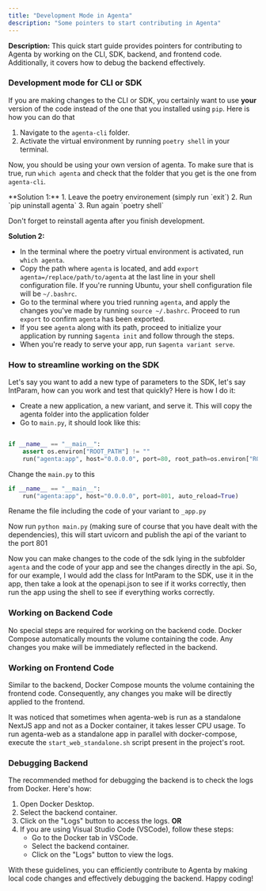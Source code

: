 ```yaml
---
title: "Development Mode in Agenta"
description: "Some pointers to start contributing in Agenta"
---
```


**Description:** This quick start guide provides pointers for contributing to Agenta by working on the CLI, SDK, backend, and frontend code. Additionally, it covers how to debug the backend effectively.

### Development mode for CLI or SDK

If you are making changes to the CLI or SDK, you certainly want to use **your** version of the code instead of the one that you installed using `pip`. Here is how you can do that

1. Navigate to the `agenta-cli` folder.
2. Activate the virtual environment by running `poetry shell` in your terminal.

Now, you should be using your own version of agenta. To make sure that is true, run `which agenta` and check that the folder that you get is the one from `agenta-cli`.

<Accordion title="If running agenta in your terminal still doesn't work after following the above steps, try the following:">
**Solution 1:**
1. Leave the poetry environement (simply run `exit`)
2. Run `pip uninstall agenta`
3. Run again `poetry shell`

Don't forget to reinstall agenta after you finish development.

**Solution 2:**

- In the terminal where the poetry virtual environment is activated, run `which agenta`.
- Copy the path where `agenta` is located, and add `export agenta=/replace/path/to/agenta` at the last line in your shell configuration file. If you're running Ubuntu, your shell configuration file will be `~/.bashrc`.
- Go to the terminal where you tried running `agenta`, and apply the changes you've made by running `source ~/.bashrc`. Proceed to run `export` to confirm `agenta` has been exported.
- If you see `agenta` along with its path, proceed to initialize your application by running `$agenta init` and follow through the steps.
- When you're ready to serve your app, run `$agenta variant serve`.
</Accordion>

### How to streamline working on the SDK

Let's say you want to add a new type of parameters to the SDK, let's say IntParam, how can you work and test that quickly?
Here is how I do it:

- Create a new application, a new variant, and serve it. This will copy the agenta folder into the application folder
- Go to `main.py`, it should look like this:

```python

if __name__ == "__main__":
    assert os.environ["ROOT_PATH"] != ""
    run("agenta:app", host="0.0.0.0", port=80, root_path=os.environ["ROOT_PATH"])
```

Change the `main.py` to this

```python
if __name__ == "__main__":
    run("agenta:app", host="0.0.0.0", port=801, auto_reload=True)
```

Rename the file including the code of your variant to `_app.py`

Now run `python main.py` (making sure of course that you have dealt with the dependencies), this will start uvicorn and publish the api of the variant to the port 801

Now you can make changes to the code of the sdk lying in the subfolder `agenta` and the code of your app and see the changes directly in the api. So, for our example, I would add the class for IntParam to the SDK, use it in the app, then take a look at the openapi.json to see if it works correctly, then run the app using the shell to see if everything works correctly.

### Working on Backend Code

No special steps are required for working on the backend code. Docker Compose automatically mounts the volume containing the code. Any changes you make will be immediately reflected in the backend.

### Working on Frontend Code

Similar to the backend, Docker Compose mounts the volume containing the frontend code. Consequently, any changes you make will be directly applied to the frontend.

It was noticed that sometimes when agenta-web is run as a standalone NextJS app and not as a Docker container, it takes lesser CPU usage. To run agenta-web as a standalone app in parallel with docker-compose, execute the `start_web_standalone.sh` script present in the project's root.

### Debugging Backend

The recommended method for debugging the backend is to check the logs from Docker. Here's how:

1. Open Docker Desktop.
2. Select the backend container.
3. Click on the "Logs" button to access the logs.
   **OR**
4. If you are using Visual Studio Code (VSCode), follow these steps:
   - Go to the Docker tab in VSCode.
   - Select the backend container.
   - Click on the "Logs" button to view the logs.

With these guidelines, you can efficiently contribute to Agenta by making local code changes and effectively debugging the backend. Happy coding!
